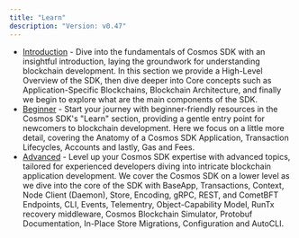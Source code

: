 ```yaml
---
title: "Learn"
description: "Version: v0.47"
---
```


* [Introduction](/docs/sdk/v0.47/learn/intro/overview) - Dive into the fundamentals of Cosmos SDK with an insightful introduction, laying the groundwork for understanding blockchain development. In this section we provide a High-Level Overview of the SDK, then dive deeper into Core concepts such as Application-Specific Blockchains, Blockchain Architecture, and finally we begin to explore what are the main components of the SDK.
* [Beginner](/docs/sdk/v0.47/learn/beginner/overview-app) - Start your journey with beginner-friendly resources in the Cosmos SDK's "Learn" section, providing a gentle entry point for newcomers to blockchain development. Here we focus on a little more detail, covering the Anatomy of a Cosmos SDK Application, Transaction Lifecycles, Accounts and lastly, Gas and Fees.
* [Advanced](/docs/sdk/v0.47/learn/advanced/baseapp) - Level up your Cosmos SDK expertise with advanced topics, tailored for experienced developers diving into intricate blockchain application development. We cover the Cosmos SDK on a lower level as we dive into the core of the SDK with BaseApp, Transactions, Context, Node Client (Daemon), Store, Encoding, gRPC, REST, and CometBFT Endpoints, CLI, Events, Telementry, Object-Capability Model, RunTx recovery middleware, Cosmos Blockchain Simulator, Protobuf Documentation, In-Place Store Migrations, Configuration and AutoCLI.
